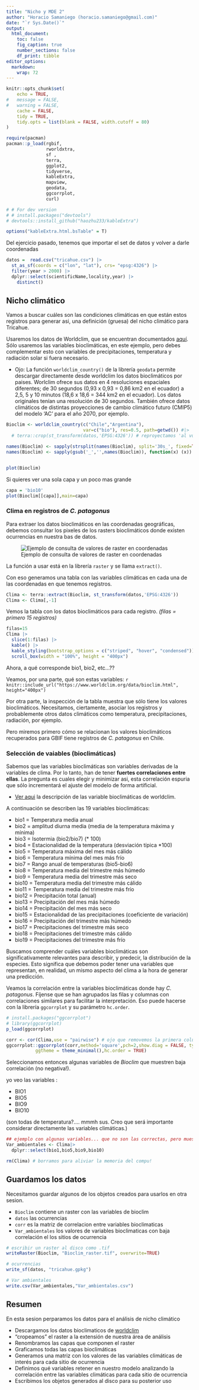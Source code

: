 ```yaml
---
title: "Nicho y MDE 2"
author: "Horacio Samaniego (horacio.samaniego@gmail.com)"
date: "`r Sys.Date()`"
output: 
  html_document: 
    toc: false
    fig_caption: true
    number_sections: false
    df_print: tibble
editor_options: 
  markdown: 
    wrap: 72
---
```


```r
knitr::opts_chunk$set(
	echo = TRUE,
#	message = FALSE,
#	warning = FALSE,
	cache = FALSE,
	tidy = TRUE,
	tidy.opts = list(blank = FALSE, width.cutoff = 80)
)

require(pacman)
pacman::p_load(rgbif,
               rworldxtra,
               sf , 
               terra, 
               ggplot2,
               tidyverse, 
               kableExtra, 
               mapview, 
               geodata,
               ggcorrplot,
               curl)

# # For dev version
# # install.packages("devtools")
# devtools::install_github("haozhu233/kableExtra")

options("kableExtra.html.bsTable" = T)
```


Del ejercicio pasado, tenemos que importar el set de datos y volver a darle coordenadas

```r
datos =  read.csv("tricahue.csv") |>
  st_as_sf(coords = c("lon", "lat"), crs= "epsg:4326") |>
  filter(year > 2000) |>
  dplyr::select(scientificName,locality,year) |>
    distinct()

```





## Nicho climático

Vamos a buscar cuáles son las condiciones climáticas en que están estos
registros para generar asi, una definición (gruesa) del nicho climático
para Tricahue.

Usaremos los datos de Worldclim, que se encuentran documentados
[aquí](https://www.worldclim.org). Sólo usaremos las variables
bioclimáticas, en este ejemplo, pero debes complementar esto con
variables de precipitaciones, temperatura y radiación solar si fuera
necesario.

-   Ojo: La función `worldclim_country()` de la librería `geodata`
    permite descargar directamente desde worldclim los datos
    bioclimáticos por paises. Worlclim ofrece sus datos en 4
    resoluciones espaciales diferentes; de 30 segundos (0,93 x 0,93 =
    0,86 km2 en el ecuador) a 2,5, 5 y 10 minutos (18,6 x 18,6 = 344 km2
    en el ecuador). Los datos originales tenían una resolución de 30
    segundos. También ofrece datos climáticos de distintas proyecciones
    de cambio climático futuro (CMIP5) del modelo 'AC' para el año 2070,
    por ejemplo.\

```r

Bioclim <- worldclim_country(c("Chile","Argentina"), 
                             var=c("bio"), res=0.5, path=getwd()) #|>
  # terra::crop(st_transform(datos,'EPSG:4326')) # reproyectamos 'al vuelo', pues bioclim viene en epsg:4326

names(Bioclim) <- sapply(strsplit(names(Bioclim), split='30s_', fixed=TRUE), function(x) (x[2])) # renombra columnas
names(Bioclim) <- sapply(gsub('_','',names(Bioclim)), function(x) (x))


plot(Bioclim)
```

Si quieres ver una sola capa y un poco mas grande

```r
capa = 'bio10'
plot(Bioclim[[capa]],main=capa)
```



### Clima en registros de *C. patagonus*

Para extraer los datos bioclimáticos en las coordenadas geográficas,
debemos consultar los pixeles de los rasters bioclimáticos donde existen
ocurrencias en nuestra bas de datos.

![Ejemplo de consulta de valores de raster en
coordenadas](https://www.esri.com/arcgis-blog/wp-content/uploads/2018/08/extraction_multi.jpg)

La función a usar está en la librería `raster` y se llama `extract()`.

Con eso generamos una tabla con las variables climáticas en cada una de
las coordenadas en que tenemos registros.

```r
Clima <- terra::extract(Bioclim, st_transform(datos,'EPSG:4326'))
Clima <- Clima[,-1]
```

Vemos la tabla con los datos bioclimáticos para cada registro. *(filas =
primero 15 registros)*

```r
filas=15
Clima |>
  slice(1:filas) |>
  kable() |>
  kable_styling(bootstrap_options = c("striped", "hover", "condensed")) |>
  scroll_box(width = "100%", height = "400px")
```

Ahora, a qué corresponde bio1, bio2, etc...??

Veamos, por una parte, qué son estas variables:
`r knitr::include_url("https://www.worldclim.org/data/bioclim.html", height="400px")`

Por otra parte, la inspección de la tabla muestra que sólo tiene los
valores bioclimáticos. Necesitamos, ciertamente, asociar los registros y
probablemente otros datos climáticos como temperatura, precipitaciones,
radiación, por ejemplo.

Pero miremos primero cómo se relacionan los valores bioclimáticos
recuperados para GBIF tiene registros de *C. patagonus* en Chile.

### Selección de vaiables (bioclimáticas)

Sabemos que las variables bioclimáticas son variables derivadas de la
variables de clima. Por lo tanto, han de tener **fuertes correlaciones
entre ellas**. La pregunta es cuales elegir y minimizar asi, esta
correlación espuria que sólo incrementará el ajuste del modelo de forma
artificial.

-   [Ver aqui](https://www.worldclim.org/data/bioclim.html) la
    descripción de las variable bioclimáticas de worldclim.
    

A continuación se describen las 19 variables bioclimáticas:

  - bio1 = Temperatura media anual
  - bio2 = amplitud diurna media (media de la temperatura máxima y mínima)
  - bio3 = Isotermia (bio2/bio7) (* 100)
  - bio4 = Estacionalidad de la temperatura (desviación típica *100)
  - bio5 = Temperatura máxima del mes más cálido
  - bio6 = Temperatura mínima del mes más frío
  - bio7 = Rango anual de temperaturas (bio5-bio6)
  - bio8 = Temperatura media del trimestre más húmedo
  - bio9 = Temperatura media del trimestre más seco
  - bio10 = Temperatura media del trimestre más cálido
  - bio11 = Temperatura media del trimestre más frío
  - bio12 = Precipitación total (anual)
  - bio13 = Precipitación del mes más húmedo
  - bio14 = Precipitación del mes más seco
  - bio15 = Estacionalidad de las precipitaciones (coeficiente de variación)
  - bio16 = Precipitación del trimestre más húmedo
  - bio17 = Precipitaciones del trimestre más seco
  - bio18 = Precipitaciones del trimestre más cálido
  - bio19 = Precipitaciones del trimestre más frío

Buscamos comprender cuáles variables bioclimáticas son
significativamente relevantes para describir, y predecir, la
distribución de la especies. Esto significa que debemos poder tener una
variables que representan, en realidad, un mismo aspecto del clima a la
hora de generar una predicción.

Veamos la correlación entre la variables bioclimáticas donde hay *C.
patagonus*. Fíjense que se han agrupados las filas y columnas con
correlaciones similares para facilitar la interpretación. Eso puede
hacerse con la librería `ggcorrplot` y su parámetro `hc.order`.

```r

# install.packages("ggcorrplot")
# library(ggcorrplot)
p_load(ggcorrplot)

corr <- cor(Clima,use = "pairwise") # ojo que removemos la primera columna que es el 'ID'
ggcorrplot::ggcorrplot(corr,method='square',pch=2,show.diag = FALSE, type = "upper",
           ggtheme = theme_minimal(),hc.order = TRUE)
```

Seleccionamos entonces algunas variables de *Bioclim* que muestren baja
correlación (no negativa!).

yo veo las variables :

-   BIO1
-   BIO5
-   BIO9
-   BIO10

(son todas de temperatura?.... mmmh sus. Creo que será importante
considerar directamente las variables climáticas.)

```r
## ejemplo con algunas variables... que no son las correctas, pero muestra el procedimiento
Var_ambientales <- Clima|>
  dplyr::select(bio1,bio5,bio9,bio10)

rm(Clima) # borramos para aliviar la memoria del compu!
```


## Guardamos los datos

Necesitamos guardar algunos de los objetos creados para usarlos en otra sesion.

- `Bioclim` contiene un raster con las variables de bioclim
- `datos` las ocurrencias
- `corr` es la matriz de correlacion entre variables bioclimaticas
- `Var_ambientales` los valores de variables bioclimaticas con baja correlación el los sitios de ocurrencia


```r
# escribir un raster al disco como .tif
writeRaster(Bioclim, "Bioclim_raster.tif", overwrite=TRUE)

# ocurrencias
write_sf(datos, "tricahue.gpkg")

# Var ambientales
write.csv(Var_ambientales,"Var_ambientales.csv")
```


## Resumen

En esta sesion perparamos los datos para el análisis de nicho climático

- Descargamos los datos bioclimaticos de [worldclim](https://www.worldclim.org)
- "cropeamos" el raster a la extensión de nuestra área de análisis
- Renombramos las capas que componen el raster
- Graficamos todas las capas bioclimáticas
- Generamos una matriz con los valores de las variables climáticas de interés para cada sitio de ocurrencia
- Definimos qué variables retener en nuestro modelo analizando la correlación entre las variables climáticas para cada sitio de ocurrencia
- Escribimos los objetos generados al disco para su posterior uso

